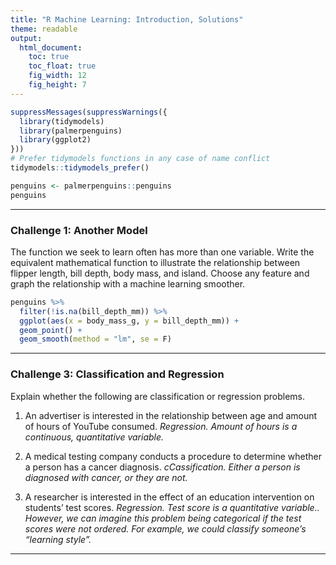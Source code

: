 ```yaml
---
title: "R Machine Learning: Introduction, Solutions"
theme: readable
output:
  html_document:
    toc: true
    toc_float: true
    fig_width: 12
    fig_height: 7
---
```


```r
suppressMessages(suppressWarnings({ 
  library(tidymodels)
  library(palmerpenguins)
  library(ggplot2)
}))
# Prefer tidymodels functions in any case of name conflict
tidymodels::tidymodels_prefer() 
```

```r
penguins <- palmerpenguins::penguins
penguins
```

------------------------------------------------------------------------

### Challenge 1: Another Model

The function we seek to learn often has more than one variable. Write the equivalent mathematical function to illustrate the relationship between flipper length, bill depth, body mass, and island. Choose any feature and graph the relationship with a machine learning smoother.

```r
penguins %>%
  filter(!is.na(bill_depth_mm)) %>%
  ggplot(aes(x = body_mass_g, y = bill_depth_mm)) +
  geom_point() +
  geom_smooth(method = "lm", se = F)
```

------------------------------------------------------------------------

### Challenge 3: Classification and Regression

Explain whether the following are classification or regression problems.

1.  An advertiser is interested in the relationship between age and amount of hours of YouTube consumed. *Regression. Amount of hours is a continuous, quantitative variable.*

2.  A medical testing company conducts a procedure to determine whether a person has a cancer diagnosis. *cCassification. Either a person is diagnosed with cancer, or they are not.*

3.  A researcher is interested in the effect of an education intervention on students' test scores. *Regression. Test score is a quantitative variable.. However, we can imagine this problem being categorical if the test scores were not ordered. For example, we could classify someone's "learning style".*

------------------------------------------------------------------------
